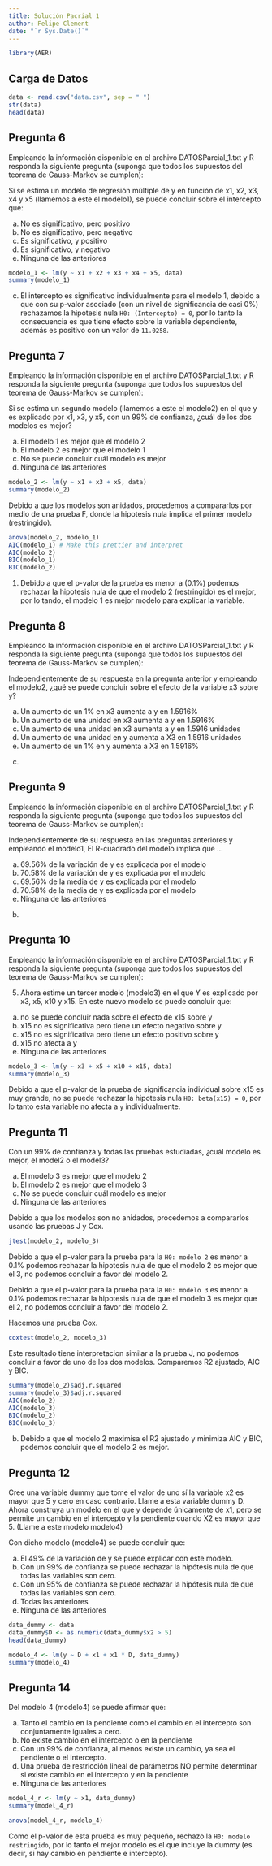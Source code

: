 ```yaml
---
title: Solución Pacrial 1
author: Felipe Clement
date: "`r Sys.Date()`"
---
```


```r
library(AER)
```

## Carga de Datos
```r
data <- read.csv("data.csv", sep = " ")
str(data)
head(data)
```

## Pregunta 6

Empleando la información disponible en el archivo DATOSParcial_1.txt y R responda la siguiente pregunta (suponga que todos los supuestos del teorema de Gauss-Markov se cumplen):

Si se estima un modelo de regresión múltiple de y en función de x1, x2, x3, x4 y x5 (llamemos a este el modelo1), se puede concluir sobre el intercepto que:

  a. No es significativo, pero positivo
  b. No es significativo, pero negativo
  c. Es significativo, y positivo
  d. Es significativo, y negativo
  e. Ninguna de las anteriores
  
```r
modelo_1 <- lm(y ~ x1 + x2 + x3 + x4 + x5, data)
summary(modelo_1)
```

(c) El intercepto es significativo individualmente para el modelo 1, debido a que con su p-valor asociado (con un nivel de significancia de casi 0%) rechazamos la hipotesis nula `H0: (Intercepto) = 0`, por lo tanto la consecuencia es que tiene efecto sobre la variable dependiente, además es positivo con un valor de `11.0258`.

## Pregunta 7

Empleando la información disponible en el archivo DATOSParcial_1.txt y R responda la siguiente pregunta (suponga que todos los supuestos del teorema de Gauss-Markov se cumplen):

Si se estima un segundo modelo (llamemos a este el modelo2) en el que y es explicado por x1, x3,  y x5, con un 99% de confianza, ¿cuál de los dos modelos es mejor?

  a. El modelo 1 es mejor que el modelo 2
  b. El modelo 2 es mejor que el modelo 1
  c. No se puede concluir cuál modelo es mejor
  d. Ninguna de las anteriores

```r
modelo_2 <- lm(y ~ x1 + x3 + x5, data)
summary(modelo_2)
```

Debido a que los modelos son anidados, procedemos a compararlos por medio de una prueba F, donde la hipotesis nula implica el primer modelo (restringido).

```r
anova(modelo_2, modelo_1)
AIC(modelo_1) # Make this prettier and interpret
AIC(modelo_2)
BIC(modelo_1)
BIC(modelo_2)
```

(1) Debido a que el p-valor de la prueba es menor a (0.1%) podemos rechazar la hipotesis nula de que el modelo 2 (restringido) es el mejor, por lo tando, el modelo 1 es mejor modelo para explicar la variable.

## Pregunta 8

Empleando la información disponible en el archivo DATOSParcial_1.txt y R responda la siguiente pregunta (suponga que todos los supuestos del teorema de Gauss-Markov se cumplen):

Independientemente de su respuesta en la pregunta anterior y empleando el modelo2, ¿qué se puede concluir sobre el efecto de la variable x3 sobre y?

  a. Un aumento de un 1% en x3 aumenta a y en 1.5916%
  b. Un aumento de una unidad en x3 aumenta a y en 1.5916%
  c. Un aumento de una unidad en x3 aumenta a y en 1.5916 unidades
  d. Un aumento de una unidad en y aumenta a X3 en 1.5916 unidades
  e. Un aumento de un 1% en y aumenta a X3 en 1.5916%

(c)

## Pregunta 9

Empleando la información disponible en el archivo DATOSParcial_1.txt y R responda la siguiente pregunta (suponga que todos los supuestos del teorema de Gauss-Markov se cumplen):

Independientemente de su respuesta en las preguntas anteriores y empleando el modelo1, El R-cuadrado del modelo implica que ...

  a. 69.56% de la variación de y es explicada por el modelo
  b. 70.58% de la variación de y es explicada por el modelo
  c. 69.56% de la media de y es explicada por el modelo
  d. 70.58% de la media de y es explicada por el modelo
  e. Ninguna de las anteriores
  
(b)

## Pregunta 10

Empleando la información disponible en el archivo DATOSParcial_1.txt y R responda la siguiente pregunta (suponga que todos los supuestos del teorema de Gauss-Markov se cumplen):

5. Ahora estime un tercer modelo (modelo3) en el que Y es explicado por x3, x5, x10 y x15. En este nuevo modelo se puede concluir que:

  a. no se puede concluir nada sobre el efecto de x15 sobre y
  b. x15 no es significativa pero tiene un efecto negativo sobre y
  c. x15 no es significativa pero tiene un efecto positivo sobre y
  d. x15 no afecta a y
  e. Ninguna de las anteriores
  
```r
modelo_3 <- lm(y ~ x3 + x5 + x10 + x15, data)
summary(modelo_3)
```

Debido a que el p-valor de la prueba de significancia individual sobre x15 es muy grande, no se puede rechazar la hipotesis nula `H0: beta(x15) = 0`, por lo tanto esta variable no afecta a `y` individualmente.

## Pregunta 11

Con un 99% de confianza y todas las pruebas estudiadas, ¿cuál modelo es mejor, el model2 o el model3?

  a. El modelo 3 es mejor que el modelo 2
  b. El modelo 2 es mejor que el modelo 3
  c. No se puede concluir cuál modelo es mejor
  d. Ninguna de las anteriores
  
Debido a que los modelos son no anidados, procedemos a compararlos usando las pruebas J y Cox.

```r
jtest(modelo_2, modelo_3)
```

Debido a que el p-valor para la prueba para la `H0: modelo 2` es menor a 0.1% podemos rechazar la hipotesis nula de que el modelo 2 es mejor que el 3, no podemos concluir a favor del modelo 2.

Debido a que el p-valor para la prueba para la `H0: modelo 3` es menor a 0.1% podemos rechazar la hipotesis nula de que el modelo 3 es mejor que el 2, no podemos concluir a favor del modelo 2.

Hacemos una prueba Cox.

```r
coxtest(modelo_2, modelo_3)
```

Este resultado tiene interpretacion similar a la prueba J, no podemos concluir a favor de uno de los dos modelos. Comparemos R2 ajustado, AIC y BIC.

```r
summary(modelo_2)$adj.r.squared
summary(modelo_3)$adj.r.squared
AIC(modelo_2)
AIC(modelo_3)
BIC(modelo_2)
BIC(modelo_3)
```

(b) Debido a que el modelo 2 maximisa el R2 ajustado y minimiza AIC y BIC, podemos concluir que el modelo 2 es mejor.

## Pregunta 12

Cree una variable dummy que tome el valor de uno sí la variable x2 es mayor que 5 y cero en caso contrario. Llame a esta variable dummy D. Ahora construya un modelo en el que y depende únicamente de x1, pero se permite un cambio en el intercepto y la pendiente cuando X2 es mayor que 5. (Llame a este modelo modelo4)

Con dicho modelo (modelo4) se puede concluir que:

  a. El 49% de la variación de y se puede explicar con este modelo.
  b. Con un 99% de confianza se puede rechazar la hipótesis nula de que todas las variables son cero.
  c. Con un 95% de confianza se puede rechazar la hipótesis nula de que todas las variables son cero.
  d. Todas las anteriores
  e. Ninguna de las anteriores

```r
data_dummy <- data
data_dummy$D <- as.numeric(data_dummy$x2 > 5)
head(data_dummy)

modelo_4 <- lm(y ~ D + x1 + x1 * D, data_dummy)
summary(modelo_4)
```

## Pregunta 14

Del modelo 4 (modelo4) se puede afirmar que:

  a. Tanto el cambio en la pendiente como el cambio en el intercepto son conjuntamente iguales a cero.
  b. No existe cambio en el intercepto o en la pendiente
  c. Con un 99% de confianza, al menos existe un cambio, ya sea el pendiente o el intercepto.
  d. Una prueba de restricción lineal de parámetros NO permite determinar si existe cambio en el intercepto y en la pendiente
  e. Ninguna de las anteriores
  
```r
model_4_r <- lm(y ~ x1, data_dummy)
summary(model_4_r)

anova(model_4_r, modelo_4)
```

Como el p-valor de esta prueba es muy pequeño, rechazo la `H0: modelo restringido`, por lo tanto el mejor modelo es el que incluye la dummy (es decir, si hay cambio en pendiente e intercepto).
